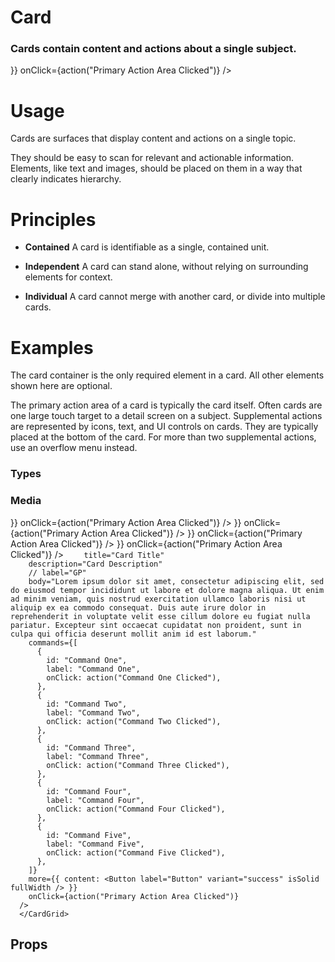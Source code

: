 
<Meta title="Elements|Card" component={Card} />

# Card

### Cards contain content and actions about a single subject.

<Preview withToolbar>
  <Story name="Standard">
  <Grid columns="3">
  <div/>
   <Card
        // isInverse
        // variant="info"
        media="https://cdn.facilityexecutive.com/wp-content/uploads/2019/09/38391858_ml-800x418-1-574x300.jpg" // Image
        mediaDesc="Media Description"
        // media="https://www.w3schools.com/html/horse.mp3" // HTML5 Audio
        // media="http://clips.vorwaerts-gmbh.de/big_buck_bunny.mp4" // HTML5 Video
        // media="https://www.youtube.com/embed/GJVwbyAY4Sk?autoplay=0" // Youtube
        // media="https://player.vimeo.com/video/798022" // Vimeo
        title="Card Title"
        description="Card Description"
        // label="GP"
        icon="bookmark_solid"
        body="Lorem ipsum dolor sit amet, consectetur adipiscing elit, sed do eiusmod tempor incididunt ut labore et dolore magna aliqua. Ut enim ad minim veniam, quis nostrud exercitation ullamco laboris nisi ut aliquip ex ea commodo consequat. Duis aute irure dolor in reprehenderit in voluptate velit esse cillum dolore eu fugiat nulla pariatur. Excepteur sint occaecat cupidatat non proident, sunt in culpa qui officia deserunt mollit anim id est laborum."
        commands={[
          {
            id: "Command One",
            label: "Command One",
            onClick: action("Command One Clicked"),
          },
          {
            id: "Command Two",
            label: "Command Two",
            onClick: action("Command Two Clicked"),
          },
          {
            id: "Command Three",
            label: "Command Three",
            onClick: action("Command Three Clicked"),
          },
          {
            id: "Command Four",
            label: "Command Four",
            onClick: action("Command Four Clicked"),
          },
          {
            id: "Command Five",
            label: "Command Five",
            onClick: action("Command Five Clicked"),
          },
        ]}
        more={{ content: <Button label="Button" variant="success" isSolid fullWidth /> }}
        onClick={action("Primary Action Area Clicked")}
      />
      <div/>
  </Grid>
  </Story>
</Preview>

# Usage

Cards are surfaces that display content and actions on a single topic.

They should be easy to scan for relevant and actionable information. Elements, like text and images, should be placed on them in a way that clearly indicates hierarchy.




# Principles

- **Contained**
A card is identifiable as a single, contained unit.

- **Independent**
A card can stand alone, without relying on surrounding elements for context.

- **Individual**
A card cannot merge with another card, or divide into multiple cards.



# Examples

The card container is the only required element in a card. All other elements shown here are optional. 

The primary action area of a card is typically the card itself. Often cards are one large touch target to a detail screen on a subject. Supplemental actions are represented by icons, text, and UI controls on cards. They are typically placed at the bottom of the card. For more than two supplemental actions, use an overflow menu instead.

### Types

<Preview>
  <Story name="Types">
   <CardGrid columns="2">
              <Card
        />
           <Card
        title="Card Title"
        description="Card Description"
        />
        <Card
        title="Card Title"
        description="Card Description"
        // label="GP"
        body="Lorem ipsum dolor sit amet, consectetur adipiscing elit, sed do eiusmod tempor incididunt ut labore et dolore magna aliqua. Ut enim ad minim veniam, quis nostrud exercitation ullamco laboris nisi ut aliquip ex ea commodo consequat. Duis aute irure dolor in reprehenderit in voluptate velit esse cillum dolore eu fugiat nulla pariatur. Excepteur sint occaecat cupidatat non proident, sunt in culpa qui officia deserunt mollit anim id est laborum."
      />
      <Card
        title="Card Title"
        label="GP"
        body="Lorem ipsum dolor sit amet, consectetur adipiscing elit, sed do eiusmod tempor incididunt ut labore et dolore magna aliqua. Ut enim ad minim veniam, quis nostrud exercitation ullamco laboris nisi ut aliquip ex ea commodo consequat. Duis aute irure dolor in reprehenderit in voluptate velit esse cillum dolore eu fugiat nulla pariatur. Excepteur sint occaecat cupidatat non proident, sunt in culpa qui officia deserunt mollit anim id est laborum."
      />
      <Card
        title="Card Title"
        icon="star"
        body="Lorem ipsum dolor sit amet, consectetur adipiscing elit, sed do eiusmod tempor incididunt ut labore et dolore magna aliqua. Ut enim ad minim veniam, quis nostrud exercitation ullamco laboris nisi ut aliquip ex ea commodo consequat. Duis aute irure dolor in reprehenderit in voluptate velit esse cillum dolore eu fugiat nulla pariatur. Excepteur sint occaecat cupidatat non proident, sunt in culpa qui officia deserunt mollit anim id est laborum."
      />
      <Card
        title="Card Title"
        description="Card Description"
        body="Lorem ipsum dolor sit amet, consectetur adipiscing elit, sed do eiusmod tempor incididunt ut labore et dolore magna aliqua. Ut enim ad minim veniam, quis nostrud exercitation ullamco laboris nisi ut aliquip ex ea commodo consequat. Duis aute irure dolor in reprehenderit in voluptate velit esse cillum dolore eu fugiat nulla pariatur. Excepteur sint occaecat cupidatat non proident, sunt in culpa qui officia deserunt mollit anim id est laborum."
        commands={[
          {
            id: "Command One",
            label: "Command One",
            onClick: action("Command One Clicked"),
          },
          {
            id: "Command Two",
            label: "Command Two",
            onClick: action("Command Two Clicked"),
          },
        ]}
      />
      <Card
        title="Card Title"
        description="Card Description"
        body="Lorem ipsum dolor sit amet, consectetur adipiscing elit, sed do eiusmod tempor incididunt ut labore et dolore magna aliqua. Ut enim ad minim veniam, quis nostrud exercitation ullamco laboris nisi ut aliquip ex ea commodo consequat. Duis aute irure dolor in reprehenderit in voluptate velit esse cillum dolore eu fugiat nulla pariatur. Excepteur sint occaecat cupidatat non proident, sunt in culpa qui officia deserunt mollit anim id est laborum."
        commands={[
          {
            id: "Command One",
            label: "Command One",
            onClick: action("Command One Clicked"),
          },
          {
            id: "Command Two",
            label: "Command Two",
            onClick: action("Command Two Clicked"),
          },
          {
            id: "Command Three",
            label: "Command Three",
            onClick: action("Command Three Clicked"),
          },
          {
            id: "Command Four",
            label: "Command Four",
            onClick: action("Command Four Clicked"),
          },
          {
            id: "Command Five",
            label: "Command Five",
            onClick: action("Command Five Clicked"),
          },
        ]}
        onClick={action("Primary Action Area Clicked")}
      />
      </CardGrid>
  </Story>
</Preview>

### Media

<Preview>
  <Story name="Media">
   <CardGrid columns="2">
        <Card
        media="https://cdn.facilityexecutive.com/wp-content/uploads/2019/09/38391858_ml-800x418-1-574x300.jpg" // Image
        mediaDesc="Media Description"
        title="Card Title"
        description="Card Description"
        // label="GP"
        body="Lorem ipsum dolor sit amet, consectetur adipiscing elit, sed do eiusmod tempor incididunt ut labore et dolore magna aliqua. Ut enim ad minim veniam, quis nostrud exercitation ullamco laboris nisi ut aliquip ex ea commodo consequat. Duis aute irure dolor in reprehenderit in voluptate velit esse cillum dolore eu fugiat nulla pariatur. Excepteur sint occaecat cupidatat non proident, sunt in culpa qui officia deserunt mollit anim id est laborum."
        commands={[
          {
            id: "Command One",
            label: "Command One",
            onClick: action("Command One Clicked"),
          },
          {
            id: "Command Two",
            label: "Command Two",
            onClick: action("Command Two Clicked"),
          },
          {
            id: "Command Three",
            label: "Command Three",
            onClick: action("Command Three Clicked"),
          },
          {
            id: "Command Four",
            label: "Command Four",
            onClick: action("Command Four Clicked"),
          },
          {
            id: "Command Five",
            label: "Command Five",
            onClick: action("Command Five Clicked"),
          },
        ]}
        more={{ content: <Button label="Button" variant="success" isSolid fullWidth /> }}
        onClick={action("Primary Action Area Clicked")}
      />
      <Card
        title="Card Title"
        media="https://player.vimeo.com/video/798022" // Vimeo
        description="Card Description"
        // label="GP"
        body="Lorem ipsum dolor sit amet, consectetur adipiscing elit, sed do eiusmod tempor incididunt ut labore et dolore magna aliqua. Ut enim ad minim veniam, quis nostrud exercitation ullamco laboris nisi ut aliquip ex ea commodo consequat. Duis aute irure dolor in reprehenderit in voluptate velit esse cillum dolore eu fugiat nulla pariatur. Excepteur sint occaecat cupidatat non proident, sunt in culpa qui officia deserunt mollit anim id est laborum."
        commands={[
          {
            id: "Command One",
            label: "Command One",
            onClick: action("Command One Clicked"),
          },
          {
            id: "Command Two",
            label: "Command Two",
            onClick: action("Command Two Clicked"),
          },
          {
            id: "Command Three",
            label: "Command Three",
            onClick: action("Command Three Clicked"),
          },
          {
            id: "Command Four",
            label: "Command Four",
            onClick: action("Command Four Clicked"),
          },
          {
            id: "Command Five",
            label: "Command Five",
            onClick: action("Command Five Clicked"),
          },
        ]}
        more={{ content: <Button label="Button" variant="success" isSolid fullWidth /> }}
        onClick={action("Primary Action Area Clicked")}
      />
      <Card
        media="http://clips.vorwaerts-gmbh.de/big_buck_bunny.mp4" // HTML5 Video
        title="Card Title"
        description="Card Description"
        // label="GP"
        body="Lorem ipsum dolor sit amet, consectetur adipiscing elit, sed do eiusmod tempor incididunt ut labore et dolore magna aliqua. Ut enim ad minim veniam, quis nostrud exercitation ullamco laboris nisi ut aliquip ex ea commodo consequat. Duis aute irure dolor in reprehenderit in voluptate velit esse cillum dolore eu fugiat nulla pariatur. Excepteur sint occaecat cupidatat non proident, sunt in culpa qui officia deserunt mollit anim id est laborum."
        commands={[
          {
            id: "Command One",
            label: "Command One",
            onClick: action("Command One Clicked"),
          },
          {
            id: "Command Two",
            label: "Command Two",
            onClick: action("Command Two Clicked"),
          },
          {
            id: "Command Three",
            label: "Command Three",
            onClick: action("Command Three Clicked"),
          },
          {
            id: "Command Four",
            label: "Command Four",
            onClick: action("Command Four Clicked"),
          },
          {
            id: "Command Five",
            label: "Command Five",
            onClick: action("Command Five Clicked"),
          },
        ]}
        more={{ content: <Button label="Button" variant="success" isSolid fullWidth /> }}
        onClick={action("Primary Action Area Clicked")}
      />
      <Card
        media="https://www.youtube.com/embed/GJVwbyAY4Sk?autoplay=0" // Youtube
        title="Card Title"
        description="Card Description"
        // label="GP"
        body="Lorem ipsum dolor sit amet, consectetur adipiscing elit, sed do eiusmod tempor incididunt ut labore et dolore magna aliqua. Ut enim ad minim veniam, quis nostrud exercitation ullamco laboris nisi ut aliquip ex ea commodo consequat. Duis aute irure dolor in reprehenderit in voluptate velit esse cillum dolore eu fugiat nulla pariatur. Excepteur sint occaecat cupidatat non proident, sunt in culpa qui officia deserunt mollit anim id est laborum."
        commands={[
          {
            id: "Command One",
            label: "Command One",
            onClick: action("Command One Clicked"),
          },
          {
            id: "Command Two",
            label: "Command Two",
            onClick: action("Command Two Clicked"),
          },
          {
            id: "Command Three",
            label: "Command Three",
            onClick: action("Command Three Clicked"),
          },
          {
            id: "Command Four",
            label: "Command Four",
            onClick: action("Command Four Clicked"),
          },
          {
            id: "Command Five",
            label: "Command Five",
            onClick: action("Command Five Clicked"),
          },
        ]}
        more={{ content: <Button label="Button" variant="success" isSolid fullWidth /> }}
        onClick={action("Primary Action Area Clicked")}
      />
      <Card
      media="https://www.w3schools.com/html/horse.mp3" // HTML5 Audio
        
        title="Card Title"
        description="Card Description"
        // label="GP"
        body="Lorem ipsum dolor sit amet, consectetur adipiscing elit, sed do eiusmod tempor incididunt ut labore et dolore magna aliqua. Ut enim ad minim veniam, quis nostrud exercitation ullamco laboris nisi ut aliquip ex ea commodo consequat. Duis aute irure dolor in reprehenderit in voluptate velit esse cillum dolore eu fugiat nulla pariatur. Excepteur sint occaecat cupidatat non proident, sunt in culpa qui officia deserunt mollit anim id est laborum."
        commands={[
          {
            id: "Command One",
            label: "Command One",
            onClick: action("Command One Clicked"),
          },
          {
            id: "Command Two",
            label: "Command Two",
            onClick: action("Command Two Clicked"),
          },
          {
            id: "Command Three",
            label: "Command Three",
            onClick: action("Command Three Clicked"),
          },
          {
            id: "Command Four",
            label: "Command Four",
            onClick: action("Command Four Clicked"),
          },
          {
            id: "Command Five",
            label: "Command Five",
            onClick: action("Command Five Clicked"),
          },
        ]}
        more={{ content: <Button label="Button" variant="success" isSolid fullWidth /> }}
        onClick={action("Primary Action Area Clicked")}
      />
      </CardGrid>
  </Story>
</Preview>



## Props

<Props of={Card} />